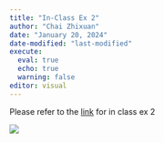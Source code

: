 ```yaml
---
title: "In-Class Ex 2"
author: "Chai Zhixuan"
date: "January 20, 2024"
date-modified: "last-modified"
execute: 
  eval: true
  echo: true
  warning: false
editor: visual
---
```


Please refer to the [link](https://public.tableau.com/app/profile/zhixuan.chai/viz/In_class_Exercise01/Monthlysalesandprofitbyregion2016-2019?publish=yes) for in class ex 2

![](images/In_class_ex2.png)
